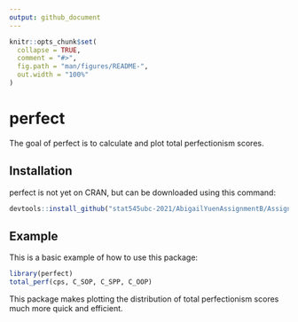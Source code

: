 ```yaml
---
output: github_document
---
```


<!-- README.md is generated from README.Rmd. Please edit that file -->

```r
knitr::opts_chunk$set(
  collapse = TRUE,
  comment = "#>",
  fig.path = "man/figures/README-",
  out.width = "100%"
)
```

# perfect

<!-- badges: start -->
<!-- badges: end -->

The goal of perfect is to calculate and plot total perfectionism scores.

## Installation

perfect is not yet on CRAN, but can be downloaded using this command: 

``` r
devtools::install_github("stat545ubc-2021/AbigailYuenAssignmentB/AssignmentB2/perfect")
```

## Example

This is a basic example of how to use this package:

```r
library(perfect)
total_perf(cps, C_SOP, C_SPP, C_OOP)
```

This package makes plotting the distribution of total perfectionism scores much more quick and efficient. 

